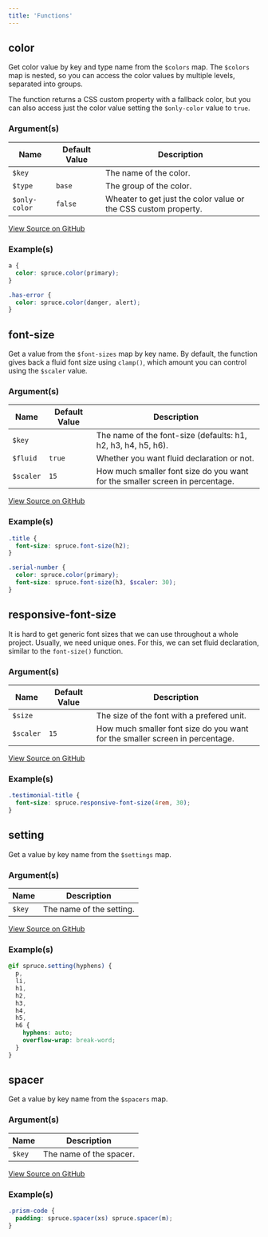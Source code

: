 ```yaml
---
title: 'Functions'
---
```


## color

Get color value by key and type name from the ```$colors``` map. The ```$colors``` map is nested, so you can access the color values by multiple levels, separated into groups.

The function returns a CSS custom property with a fallback color, but you can also access just the color value setting the ```$only-color``` value to ```true```.

### Argument(s)

| Name              | Default Value | Description                                                     |
|-------------------|---------------|-----------------------------------------------------------------|
| ```$key```        |               | The name of the color.                                          |
| ```$type```       | ```base```    | The group of the color.                                         |
| ```$only-color``` | ```false```   | Wheater to get just the color value or the CSS custom property. |


[View Source on GitHub](https://github.com/conedevelopment/sprucecss/blob/main/scss/function/_color.scss#L6)

### Example(s)

```scss
a {
  color: spruce.color(primary);
}

.has-error {
  color: spruce.color(danger, alert);
}
```

## font-size

Get a value from the ```$font-sizes``` map by key name. By default, the function gives back a fluid font size using ```clamp()```, which amount you can control using the ```$scaler``` value.

### Argument(s)

| Name          | Default Value | Description                                                                  |
|---------------|---------------|------------------------------------------------------------------------------|
| ```$key```    |               | The name of the font-size (defaults: h1, h2, h3, h4, h5, h6).                |
| ```$fluid```  | ```true```    | Whether you want fluid declaration or not.                                   |
| ```$scaler``` | ```15```      | How much smaller font size do you want for the smaller screen in percentage. |

[View Source on GitHub](https://github.com/conedevelopment/sprucecss/blob/main/scss/function/_font-size.scss#L6)

### Example(s)

```scss
.title {
  font-size: spruce.font-size(h2);
}

.serial-number {
  color: spruce.color(primary);
  font-size: spruce.font-size(h3, $scaler: 30);
}
```

## responsive-font-size

It is hard to get generic font sizes that we can use throughout a whole project. Usually, we need unique ones. For this, we can set fluid declaration, similar to the ```font-size()``` function.

### Argument(s)

| Name          | Default Value | Description                                                                  |
|---------------|---------------|------------------------------------------------------------------------------|
| ```$size```   |               | The size of the font with a prefered unit.                                   |
| ```$scaler``` | ```15```      | How much smaller font size do you want for the smaller screen in percentage. |

[View Source on GitHub](https://github.com/conedevelopment/sprucecss/blob/main/scss/function/_font-size.scss#L29)

### Example(s)

```scss
.testimonial-title {
  font-size: spruce.responsive-font-size(4rem, 30);
}
```

## setting

Get a value by key name from the ```$settings``` map.

### Argument(s)

| Name          | Description                                                                  |
|---------------|------------------------------------------------------------------------------|
| ```$key```    | The name of the setting.                                                     |

[View Source on GitHub](https://github.com/conedevelopment/sprucecss/blob/main/scss/function/_setting.scss#L5)

### Example(s)

```scss
@if spruce.setting(hyphens) {
  p,
  li,
  h1,
  h2,
  h3,
  h4,
  h5,
  h6 {
    hyphens: auto;
    overflow-wrap: break-word;
  }
}
```

## spacer

Get a value by key name from the ```$spacers``` map.

### Argument(s)

| Name          | Description                                                                  |
|---------------|------------------------------------------------------------------------------|
| ```$key```    | The name of the spacer.                                                      |

[View Source on GitHub](https://github.com/conedevelopment/sprucecss/blob/main/scss/function/_spacer.scss#L5)

### Example(s)

```scss
.prism-code {
  padding: spruce.spacer(xs) spruce.spacer(m);
}
```
